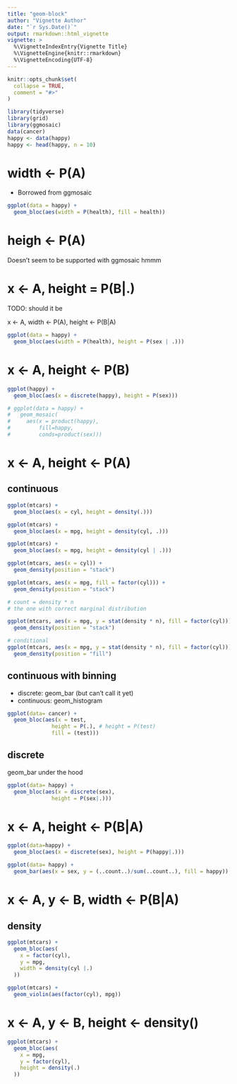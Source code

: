 ```yaml
---
title: "geom-block"
author: "Vignette Author"
date: "`r Sys.Date()`"
output: rmarkdown::html_vignette
vignette: >
  %\VignetteIndexEntry{Vignette Title}
  %\VignetteEngine{knitr::rmarkdown}
  %\VignetteEncoding{UTF-8}
---
```


```r
knitr::opts_chunk$set(
  collapse = TRUE,
  comment = "#>"
)

library(tidyverse)
library(grid)
library(ggmosaic)
data(cancer)
happy <- data(happy)
happy <- head(happy, n = 10)
```

# width <- P(A)

- Borrowed from ggmosaic

```r
ggplot(data = happy) + 
  geom_bloc(aes(width = P(health), fill = health))
```

# heigh <- P(A)

Doesn't seem to be supported with ggmosaic hmmm


# x <- A, height = P(B|.)

TODO: should it be

x <- A, width <- P(A), height <- P(B|A)

```r
ggplot(data = happy) + 
  geom_bloc(aes(width = P(health), height = P(sex | .)))
```
# x <- A, height <- P(B)

```r
ggplot(happy) +
  geom_bloc(aes(x = discrete(happy), height = P(sex)))
```


```r
# ggplot(data = happy) +
#   geom_mosaic(
#     aes(x = product(happy), 
#         fill=happy, 
#         conds=product(sex))) 
```


# x <- A, height <- P(A)

## continuous

```r
ggplot(mtcars) + 
  geom_bloc(aes(x = cyl, height = density(.)))
```

```r
ggplot(mtcars) +
  geom_bloc(aes(x = mpg, height = density(cyl, .)))
```


```r
ggplot(mtcars) + 
  geom_bloc(aes(x = mpg, height = density(cyl | .)))
```



```r

ggplot(mtcars, aes(x = cyl)) + 
  geom_density(position = "stack")

ggplot(mtcars, aes(x = mpg, fill = factor(cyl))) + 
  geom_density(position = "stack")

# count = density * n
# the one with correct marginal distribution

ggplot(mtcars, aes(x = mpg, y = stat(density * n), fill = factor(cyl))) + 
  geom_density(position = "stack")

# conditional
ggplot(mtcars, aes(x = mpg, y = stat(density * n), fill = factor(cyl))) + 
  geom_density(position = "fill")
```








## continuous with binning

- discrete: geom_bar (but can't call it yet)
- continuous: geom_histogram

```r
ggplot(data= cancer) + 
  geom_bloc(aes(x = test, 
              height = P(.), # height = P(test)
              fill = (test)))
```


## discrete

geom_bar under the hood

```r
ggplot(data= happy) + 
  geom_bloc(aes(x = discrete(sex), 
              height = P(sex|.)))
```

# x <- A, height <- P(B|A) 

```r
ggplot(data=happy) + 
  geom_bloc(aes(x = discrete(sex), height = P(happy|.)))
```


```r
ggplot(data= happy) +
  geom_bar(aes(x = sex, y = (..count..)/sum(..count..), fill = happy))
```


# x <- A, y <- B, width <- P(B|A)

## density

```r
ggplot(mtcars) +
  geom_bloc(aes(
    x = factor(cyl),
    y = mpg,
    width = density(cyl |.)
  ))

```


```r
ggplot(mtcars) + 
  geom_violin(aes(factor(cyl), mpg))
```


# x <- A, y <- B, height <- density()

```r
ggplot(mtcars) + 
  geom_bloc(aes(
    x = mpg,
    y = factor(cyl),
    height = density(.)
  ))
```


